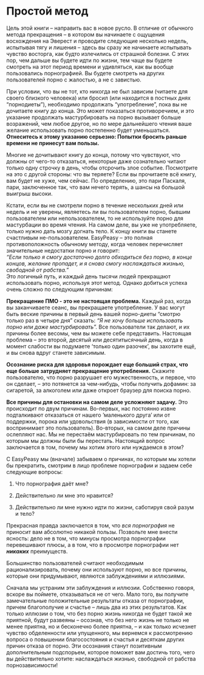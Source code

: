 # Простой метод

Цель этой книги -- направить вас в новое русло. В отличие от обычного метода прекращения -- в котором вы начинаете с ощущения восхождения на Эверест и проводите следующие несколько недель, испытывая тягу и лишения -- здесь вы сразу же начинаете испытывать чувство восторга, как будто излечились от страшной болезни. С этих пор, чем дальше вы будете идти по жизни, тем чаще вы будете смотреть на этот период времени и удивляться, как вы вообще пользовались порнографией. Вы будете смотреть на других пользователей порно с жалостью, а не с завистью.

При условии, что вы не тот, кто никогда не был зависим (читаете для своего близкого человека) или бросил (или находится в постных днях "порнодиеты"), необходимо продолжать "употребление", пока вы не дочитаете книгу до конца. Это может показаться противоречием, и это указание продолжать мастурбировать на порно вызывает больше возражений, чем любое другое, но по мере дальнейшего чтения ваше желание использовать порно постепенно будет уменьшаться. **Отнеситесь к этому указанию серьезно: Попытки бросить раньше времени не принесут вам пользы.**

Многие не дочитывают книгу до конца, потому что чувствуют, что должны от чего-то отказаться, некоторые даже сознательно читают только одну строчку в день, чтобы отсрочить злое событие. Посмотрите на это с другой стороны: что вы теряете? Если вы прочитаете всё книгу, вам будет не хуже, чем сейчас. По определению, это пари Паскаля, пари, заключенное так, что вам нечего терять, а шансы на большой выигрыш высоки.

Кстати, если вы не смотрели порно в течение нескольких дней или недель и не уверены, являетесь ли вы пользователем порно, бывшим пользователем или непользователем, то не используйте порно для мастурбации во время чтения. На самом деле, вы уже не употребляете, только нужно дать мозгу догнать тело. К концу книги вы станете счастливым не-пользователем. EasyPeasy -- это полная противоположность обычному методу, когда человек перечисляет значительные недостатки порно и говорит:  
*"Если только я смогу достаточно долго обходиться без порно, в конце концов, желание пропадет, и я снова смогу наслаждаться жизнью, свободной от рабства."*  
Это логичный путь, и каждый день тысячи людей прекращают использовать порно, используя этот метод. Однако добиться успеха очень сложно по следующим причинам:

**Прекращение ПМО - это не настоящая проблема.**
Каждый раз, когда вы заканчиваете сеанс, вы прекращаете употребление. У вас могут быть веские причины в первый день вашей порно-диеты "смотрю только раз в четыре дня" сказать: *“Я не хочу больше использовать порно или даже мастурбировать”.* Все пользователи так делают, и их причины более весомы, чем вы можете себе представить. Настоящая проблема -- это второй, десятый или десятитысячный день, когда в момент слабости вы подумаете ‘только один разочек’, вы захотите ещё, и вы снова вдруг станете зависимым.

**Осознание риска для здоровья порождает еще больший страх, что еще больше затрудняет прекращение употребления.**
Скажите пользователю, что порно разрушает его мужественность, и первое, что он сделает, -- это потянется за чем-нибудь, чтобы получить дофамин: за сигаретой, за алкоголем или даже откроет браузер для поиска порно.

**Все причины для остановки на самом деле усложняют задачу.**
Это происходит по двум причинам. Во-первых, нас постоянно извне подталкивают отказаться от нашего ’маленького друга’ или от поддержки, порока или удовольствия (в зависимости от того, как воспринимает это пользователь). Во-вторых, на самом деле причины ослепляют нас. Мы не перестаём мастурбировать по тем причинам, по которым мы должны были бы перестать. Настоящий вопрос заключается в том, почему мы хотим этого или нуждаемся в этом?

С EasyPeasy мы (вначале) забываем о причинах, по которым мы хотели бы прекратить, смотрим в лицо проблеме порнографии и задаем себе следующие вопросы:

1.  Что порнография даёт мне?

2.  Действительно ли мне это нравится?

3.  Действительно ли мне нужно идти по жизни, саботируя свой разум и тело?

Прекрасная правда заключается в том, что *вся порнография* не приносит вам абсолютно никакой пользы. Позвольте мне внести ясность: дело не в том, что минусы просмотра порнографии перевешивают плюсы, а в том, что в просмотре порнографии нет ***никаких*** преимуществ.

Большинство пользователей считают необходимым рационализировать, почему они используют порно, но все причины, которые они придумывают, являются заблуждениями и иллюзиями.

Сначала мы устраним эти заблуждения и иллюзии. Собственно говоря, вскоре вы поймете, отказываться не от чего. Мало того, вы получите замечательные положительные результаты отказа от порнографии, причем благополучие и счастье -- лишь два из этих результатов. Как только иллюзии о том, что без порно жизнь никогда не будет такой же приятной, будут развеяны -- осознав, что без него жизнь не только не менее приятна, но и бесконечно более приятна, -- и как только исчезнет чувство обделенности или упущенного, мы вернемся к рассмотрению вопроса о повышении благосостояния и счастья и десяткам других причин отказа от порно. Эти осознания станут позитивным дополнительным подспорьем, которое поможет вам достичь того, чего вы действительно хотите: наслаждаться жизнью, свободной от рабства порнозависимости!
